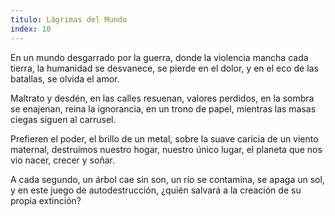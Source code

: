 ```yaml
---
titulo: Lágrimas del Mundo
index: 10
---
```


En un mundo desgarrado por la guerra,
donde la violencia mancha cada tierra,
la humanidad se desvanece, se pierde en el dolor,
y en el eco de las batallas, se olvida el amor.

Maltrato y desdén, en las calles resuenan,
valores perdidos, en la sombra se enajenan,
reina la ignorancia, en un trono de papel,
mientras las masas ciegas siguen al carrusel.

Prefieren el poder, el brillo de un metal,
sobre la suave caricia de un viento maternal,
destruimos nuestro hogar, nuestro único lugar,
el planeta que nos vio nacer, crecer y soñar.

A cada segundo, un árbol cae sin son,
un río se contamina, se apaga un sol,
y en este juego de autodestrucción,
¿quién salvará a la creación de su propia extinción?
